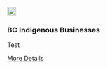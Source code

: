 <div class="grid-item" data-featured="false" data-tags="r">
  <img src="/website_files/img/bcindigenousbiz.png" width="20px" height="20px">
  <h3>BC Indigenous Businesses</h3>
  <p>
<strong></strong>Test
</p>
  <a href="https://diverse-data-hub.github.io/website_files/description_pages/bcindigenousbiz.html" class="btn btn-outline-dark">More Details</a>
</div>